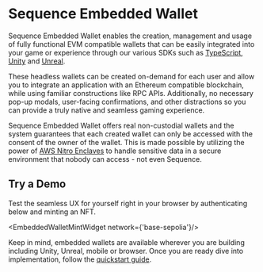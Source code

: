 
# Sequence Embedded Wallet

Sequence Embedded Wallet enables the creation, management and usage of fully functional EVM compatible wallets that can be easily integrated into your game or experience through our various SDKs such as [TypeScript](/solutions/wallets/embedded-wallet/quickstart), [Unity](/sdk/unity/overview) and [Unreal](/sdk/unreal/overview).

These headless wallets can be created on-demand for each user and allow you to integrate an application with an Ethereum compatible blockchain, while using familiar constructions like RPC APIs. Additionally, no necessary pop-up modals, user-facing confirmations, and other distractions so you can provide a truly native and seamless gaming experience.

Sequence Embedded Wallet offers real non-custodial wallets and the system guarantees that each created wallet can only be accessed with the consent of the owner of the wallet. This is made possible by utilizing the power of [AWS Nitro Enclaves](https://aws.amazon.com/ec2/nitro/nitro-enclaves/) to handle sensitive data in a secure environment that nobody can access - not even Sequence.

## Try a Demo

Test the seamless UX for yourself right in your browser by authenticating below and minting an NFT.

<EmbeddedWalletMintWidget network={'base-sepolia'}/>

Keep in mind, embedded wallets are available wherever you are building including Unity, Unreal, mobile or browser. Once you are ready dive into implementation, follow the [quickstart guide](/solutions/wallets/embedded-wallet/quickstart).
